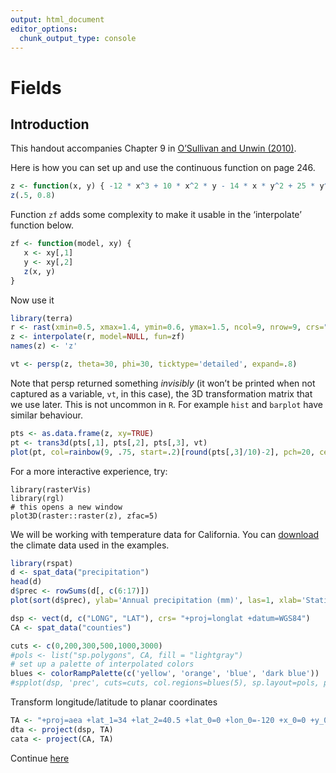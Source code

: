 ```yaml
---
output: html_document
editor_options: 
  chunk_output_type: console
---
```

# Fields

## Introduction

This handout accompanies Chapter 9 in [O'Sullivan and Unwin (2010)](http://www.wiley.com/WileyCDA/WileyTitle/productCd-0470288574.html). 

Here is how you can set up and use the continuous function on page 246. 

```r
z <- function(x, y) { -12 * x^3 + 10 * x^2 * y - 14 * x * y^2 + 25 * y^3 + 50 }
z(.5, 0.8)
```

Function `zf` adds some complexity to make it usable in the 'interpolate' function below.
```r
zf <- function(model, xy) {
   x <- xy[,1]
   y <- xy[,2]
   z(x, y)
}
```

Now use it

```r
library(terra)
r <- rast(xmin=0.5, xmax=1.4, ymin=0.6, ymax=1.5, ncol=9, nrow=9, crs="")
z <- interpolate(r, model=NULL, fun=zf)
names(z) <- 'z'

vt <- persp(z, theta=30, phi=30, ticktype='detailed', expand=.8)
```

Note that persp returned something _invisibly_ (it won't be printed when not captured as a  variable, `vt`, in this case), the 3D transformation matrix that we use later. This is not uncommon in `R`. For example `hist` and `barplot` have similar behaviour.

```r
pts <- as.data.frame(z, xy=TRUE)
pt <- trans3d(pts[,1], pts[,2], pts[,3], vt)
plot(pt, col=rainbow(9, .75, start=.2)[round(pts[,3]/10)-2], pch=20, cex=2)
```


For a more interactive experience, try:
```
library(rasterVis)
library(rgl)
# this opens a new window
plot3D(raster::raster(z), zfac=5)
```


We will be working with temperature data for California. You can [download](/data/precipitation.csv) the climate data used in the examples. 

```r
library(rspat)
d <- spat_data("precipitation")
head(d)
d$prec <- rowSums(d[, c(6:17)])
plot(sort(d$prec), ylab='Annual precipitation (mm)', las=1, xlab='Stations')
```


```r
dsp <- vect(d, c("LONG", "LAT"), crs= "+proj=longlat +datum=WGS84")
CA <- spat_data("counties")

cuts <- c(0,200,300,500,1000,3000)
#pols <- list("sp.polygons", CA, fill = "lightgray")
# set up a palette of interpolated colors
blues <- colorRampPalette(c('yellow', 'orange', 'blue', 'dark blue'))
#spplot(dsp, 'prec', cuts=cuts, col.regions=blues(5), sp.layout=pols, pch=20, cex=2)
```

Transform longitude/latitude to planar coordinates
```r
TA <- "+proj=aea +lat_1=34 +lat_2=40.5 +lat_0=0 +lon_0=-120 +x_0=0 +y_0=-4000000 +datum=WGS84 +units=m"
dta <- project(dsp, TA)
cata <- project(CA, TA)
```

Continue [here](/analysis/4-interpolation.html)
